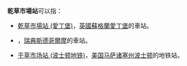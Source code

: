 '''乾草市場站'''可以指：

*[[乾草市場站_(愛丁堡)|乾草市場站 (愛丁堡)]]，[[英國|英國]][[蘇格蘭|蘇格蘭]][[愛丁堡|愛丁堡]]的車站。
*{{Link-sv|乾草市場站 (斯德哥爾摩)|Hötorget (tunnelbanestation)}}，[[瑞典|瑞典]][[斯德哥爾摩|斯德哥爾摩]]的車站。
*[[干草市场站_(波士顿地铁)|干草市场站 (波士顿地铁)]]，[[美国|美国]][[马萨诸塞州|马萨诸塞州]][[波士顿|波士顿]]的地铁站。

{{disambig|Cat=五字車站名消歧义}}